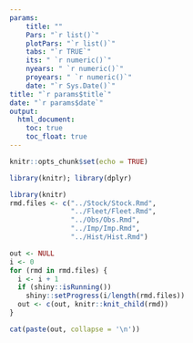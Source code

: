 ---
params: 
    title: ""
    Pars: "`r list()`"
    plotPars: "`r list()`"
    tabs: "`r TRUE`"
    its: " `r numeric()`"
    nyears: " `r numeric()`"
    proyears: " `r numeric()`"
    date: "`r Sys.Date()`"
title: "`r params$title`"
date: "`r params$date`"
output:
  html_document:
    toc: true
    toc_float: true
---

```{r setup, include=FALSE}
knitr::opts_chunk$set(echo = TRUE)
```

```{r echo=FALSE, include=FALSE}
library(knitr); library(dplyr)
```


```{r echo=FALSE, include=FALSE}
library(knitr)
rmd.files <- c("../Stock/Stock.Rmd",
               "../Fleet/Fleet.Rmd",
               "../Obs/Obs.Rmd",
               "../Imp/Imp.Rmd",
               "../Hist/Hist.Rmd")

out <- NULL
i <- 0
for (rmd in rmd.files) {
  i <- i + 1
  if (shiny::isRunning())
    shiny::setProgress(i/length(rmd.files))
  out <- c(out, knitr::knit_child(rmd))
}
```


```{r, echo=FALSE, results="asis"}
cat(paste(out, collapse = '\n'))
```

